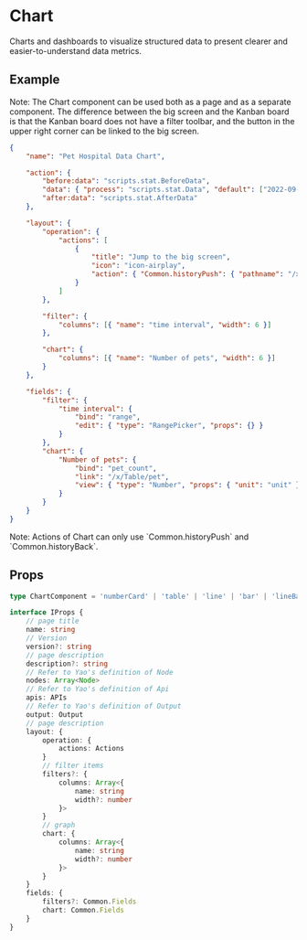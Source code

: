 # Chart

Charts and dashboards to visualize structured data to present clearer and easier-to-understand data metrics.

## Example

<Notice type='warning'>
	Note: The Chart component can be used both as a page and as a separate component. The
	difference between the big screen and the Kanban board is that the Kanban board does not have
	a filter toolbar, and the button in the upper right corner can be linked to the big screen.
</Notice>

<Detail title="Show Code">

```json
{
	"name": "Pet Hospital Data Chart",

	"action": {
		"before:data": "scripts.stat.BeforeData",
		"data": { "process": "scripts.stat.Data", "default": ["2022-09-20"] },
		"after:data": "scripts.stat.AfterData"
	},

	"layout": {
		"operation": {
			"actions": [
				{
					"title": "Jump to the big screen",
					"icon": "icon-airplay",
					"action": { "Common.historyPush": { "pathname": "/x/Cool/demo" } }
				}
			]
		},

		"filter": {
			"columns": [{ "name": "time interval", "width": 6 }]
		},

		"chart": {
			"columns": [{ "name": "Number of pets", "width": 6 }]
		}
	},

	"fields": {
		"filter": {
			"time interval": {
				"bind": "range",
				"edit": { "type": "RangePicker", "props": {} }
			}
		},
		"chart": {
			"Number of pets": {
				"bind": "pet_count",
				"link": "/x/Table/pet",
				"view": { "type": "Number", "props": { "unit": "unit" } }
			}
		}
	}
}
```

</Detail>

<Notice type='warning'>
	Note: Actions of Chart can only use `Common.historyPush` and `Common.historyBack`.
</Notice>

## Props

```ts
type ChartComponent = 'numberCard' | 'table' | 'line' | 'bar' | 'lineBar' | 'map' | 'pie'

interface IProps {
	// page title
	name: string
	// Version
	version?: string
	// page description
	description?: string
	// Refer to Yao's definition of Node
	nodes: Array<Node>
	// Refer to Yao's definition of Api
	apis: APIs
	// Refer to Yao's definition of Output
	output: Output
	// page description
	layout: {
		operation: {
			actions: Actions
		}
		// filter items
		filters?: {
			columns: Array<{
				name: string
				width?: number
			}>
		}
		// graph
		chart: {
			columns: Array<{
				name: string
				width?: number
			}>
		}
	}
	fields: {
		filters?: Common.Fields
		chart: Common.Fields
	}
}
```
